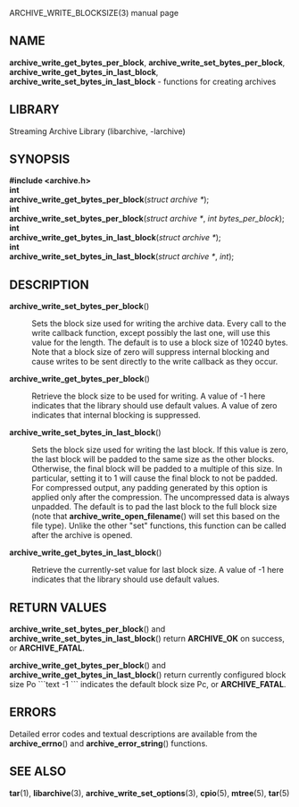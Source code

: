 ARCHIVE_WRITE_BLOCKSIZE(3) manual page 
== NAME == 
'''archive_write_get_bytes_per_block''', 
'''archive_write_set_bytes_per_block''', 
'''archive_write_get_bytes_in_last_block''', 
'''archive_write_set_bytes_in_last_block''' 
- functions for creating archives 
== LIBRARY == 
Streaming Archive Library (libarchive, -larchive) 
== SYNOPSIS == 
'''<nowiki>#include <archive.h></nowiki>''' 
<br> 
'''int''' 
<br> 
'''archive_write_get_bytes_per_block'''(''struct archive *''); 
<br> 
'''int''' 
<br> 
'''archive_write_set_bytes_per_block'''(''struct archive *'', ''int bytes_per_block''); 
<br> 
'''int''' 
<br> 
'''archive_write_get_bytes_in_last_block'''(''struct archive *''); 
<br> 
'''int''' 
<br> 
'''archive_write_set_bytes_in_last_block'''(''struct archive *'', ''int''); 
== DESCRIPTION == 
<dl> 
<dt>'''archive_write_set_bytes_per_block'''()</dt><dd> 
Sets the block size used for writing the archive data. 
Every call to the write callback function, except possibly the last one, will 
use this value for the length. 
The default is to use a block size of 10240 bytes. 
Note that a block size of zero will suppress internal blocking 
and cause writes to be sent directly to the write callback as they occur. 
</dd><dt>'''archive_write_get_bytes_per_block'''()</dt><dd> 
Retrieve the block size to be used for writing. 
A value of -1 here indicates that the library should use default values. 
A value of zero indicates that internal blocking is suppressed. 
</dd><dt>'''archive_write_set_bytes_in_last_block'''()</dt><dd> 
Sets the block size used for writing the last block. 
If this value is zero, the last block will be padded to the same size 
as the other blocks. 
Otherwise, the final block will be padded to a multiple of this size. 
In particular, setting it to 1 will cause the final block to not be padded. 
For compressed output, any padding generated by this option 
is applied only after the compression. 
The uncompressed data is always unpadded. 
The default is to pad the last block to the full block size (note that 
'''archive_write_open_filename'''() 
will set this based on the file type). 
Unlike the other 
"set" 
functions, this function can be called after the archive is opened. 
</dd><dt>'''archive_write_get_bytes_in_last_block'''()</dt><dd> 
Retrieve the currently-set value for last block size. 
A value of -1 here indicates that the library should use default values. 
</dd></dl> 
== RETURN VALUES == 
'''archive_write_set_bytes_per_block'''() 
and 
'''archive_write_set_bytes_in_last_block'''() 
return 
'''ARCHIVE_OK''' 
on success, or 
'''ARCHIVE_FATAL'''. 

'''archive_write_get_bytes_per_block'''() 
and 
'''archive_write_get_bytes_in_last_block'''() 
return currently configured block size 
Po 
```text 
-1 
``` 
indicates the default block size 
Pc, 
or 
'''ARCHIVE_FATAL'''. 
== ERRORS == 
Detailed error codes and textual descriptions are available from the 
'''archive_errno'''() 
and 
'''archive_error_string'''() 
functions. 
== SEE ALSO == 
'''tar'''(1), 
'''libarchive'''(3), 
'''archive_write_set_options'''(3), 
'''cpio'''(5), 
'''mtree'''(5), 
'''tar'''(5) 
